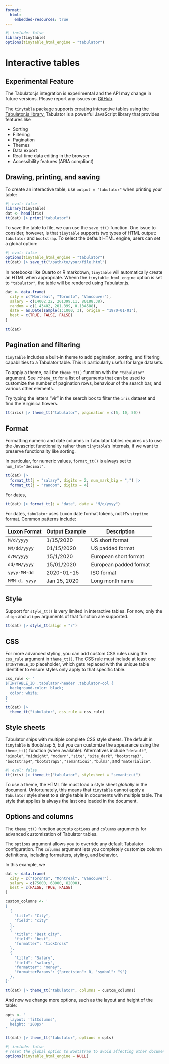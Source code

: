 ```yaml
---
format:
  html:
    embedded-resources: true
---
```


```r
#| include: false
library(tinytable)
options(tinytable_html_engine = "tabulator")
```

# Interactive tables

::: {.callout-warning}
## Experimental Feature
The Tabulator.js integration is experimental and the API may change in future versions. Please report any issues on [GitHub](https://github.com/vincentarelbundock/tinytable/issues).
:::

The `tinytable` package supports creating interactive tables using [the Tabulator.js library.](https://tabulator.info/) Tabulator is a powerful JavaScript library that provides features like 

* Sorting 
* Filtering
* Pagination
* Themes
* Data export
* Real-time data editing in the browser
* Accessibility features (ARIA compliant)

## Drawing, printing, and saving

To create an interactive table, use `output = "tabulator"` when printing your table:

```r
#| eval: false
library(tinytable)
dat <- head(iris)
tt(dat) |> print("tabulator")
```

To save the table to file, we can use the `save_tt()` function. One issue to consider, however, is that `tinytable` supports two types of HTML output: `tabulator` and `bootstrap`. To select the default HTML engine, users can set a global option:

```r
#| eval: false
options(tinytable_html_engine = "tabulator")
tt(dat) |> save_tt("/path/to/your/file.html")
```

In notebooks like Quarto or R markdown, `tinytable` will automatically create an HTML when appropriate. Whenn the `tinytable_html_engine` option is set to `"tabulator"`, the table will be rendered using Tabulator.js.

```r
dat <- data.frame(
  city = c("Montréal", "Toronto", "Vancouver"),
  salary = c(14002.22, 201399.11, 80188.38),
  random = c(1.43402, 201.399, 0.134588),
  date = as.Date(sample(1:1000, 3), origin = "1970-01-01"),
  best = c(TRUE, FALSE, FALSE)
)

tt(dat)
```

## Pagination and filtering

`tinytable` includes a built-in theme to add pagination, sorting, and filtering capabilities to a Tabulator table. This is particularly useful for large datasets. 

To apply a theme, call the `theme_tt()` function with the `"tabulator"` argument. See `?theme_tt` for a list of arguments that can be used to customize the number of pagination rows, behaviour of the search bar, and various other elements.

Try typing the letters "vir" in the search box to filter the `iris` dataset and find the Virginica flowers.

```r
tt(iris) |> theme_tt("tabulator", pagination = c(5, 10, 50))
```


## Format

Formatting numeric and date columns in Tabulator tables requires us to use the Javascript functionality rather than `tinytable`'s internals, if we want to preserve functionality like sorting. 

In particular, for numeric values, `format_tt()` is always set to `num_fmt="decimal"`. 

```r
tt(dat) |>
  format_tt(j = "salary", digits = 2, num_mark_big = ",") |>
  format_tt(j = "random", digits = 4)
```

For dates, 

```r
tt(dat) |> format_tt(j = "date", date = "M/d/yyyy")
```

For dates, `tabulator` uses Luxon date format tokens, not R's `strptime` format. Common patterns include:

| Luxon Format | Output Example | Description |
|-------------|---------------|-------------|
| `M/d/yyyy` | 1/15/2020 | US short format |
| `MM/dd/yyyy` | 01/15/2020 | US padded format |
| `d/M/yyyy` | 15/1/2020 | European short format |
| `dd/MM/yyyy` | 15/01/2020 | European padded format |
| `yyyy-MM-dd` | 2020-01-15 | ISO format |
| `MMM d, yyyy` | Jan 15, 2020 | Long month name |


## Style

Support for `style_tt()` is very limited in interactive tables. For now, only the `align` and `alignv` arguments of that function are supported.

```r
tt(dat) |> style_tt(align = "r")
```

## CSS

For more advanced styling, you can add custom CSS rules using the `css_rule` argument in `theme_tt()`. The CSS rule must include at least one `$TINYTABLE_ID` placeholder, which gets replaced with the unique table identifier to ensure styles only apply to that specific table.

```r
css_rule <- "
$TINYTABLE_ID .tabulator-header .tabulator-col {
  background-color: black;
  color: white;
}
"
tt(dat) |> 
  theme_tt("tabulator", css_rule = css_rule)
```

## Style sheets

Tabulator ships with multiple complete CSS style sheets. The default in `tinytable` is Bootstrap 5, but you can customize the appearance using the `theme_tt()` function (when available). Alternatives include `"default"`, `"simple"`, `"midnight"`, `"modern"`, `"site"`, `"site_dark"`, `"bootstrap3"`, `"bootstrap4"`, `"bootstrap5"`, `"semanticui"`, `"bulma"`, and `"materialize"`.

```r
#| eval: false
tt(iris) |> theme_tt("tabulator", stylesheet = "semanticui")
```

::: {.callout-note}
To use a theme, the HTML file must load a style sheet *globally* in the document. Unfortunately, this means that `tinytable` cannot apply a `Tabulator` style sheet to a single table in documents with multiple table. The style that applies is always the last one loaded in the document.
:::


## Options and columns

The `theme_tt()` function accepts `options` and `columns` arguments for advanced customization of Tabulator tables.

The `options` argument allows you to override any default Tabulator configuration. The `columns` argument lets you completely customize column definitions, including formatters, styling, and behavior.

In this example, we 

```r
dat <- data.frame(
  city = c("Toronto", "Montreal", "Vancouver"),
  salary = c(75000, 68000, 82000),
  best = c(FALSE, TRUE, FALSE)
)

custom_columns <- '
[
  {
    "title": "City", 
    "field": "city"
  }, 
  {
    "title": "Best city", 
    "field": "best", 
    "formatter": "tickCross"
  }, 
  {
    "title": "Salary", 
    "field": "salary", 
    "formatter": "money", 
    "formatterParams": {"precision": 0, "symbol": "$"}
  },
]'

tt(dat) |> theme_tt("tabulator", columns = custom_columns)
```

And now we change more options, such as the layout and height of the table:

```r
opts <- "
  layout: 'fitColumns',
  height: '200px'
"

tt(dat) |> theme_tt("tabulator", options = opts)
```





```r
#| include: false
# reset the global option to Bootstrap to avoid affecting other documents
options(tinytable_html_engine = NULL)
```
